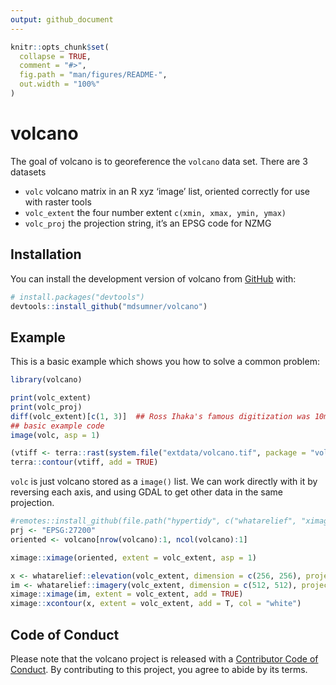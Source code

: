 ```yaml
---
output: github_document
---
```


<!-- README.md is generated from README.Rmd. Please edit that file -->

```r
knitr::opts_chunk$set(
  collapse = TRUE,
  comment = "#>",
  fig.path = "man/figures/README-",
  out.width = "100%"
)
```

# volcano

<!-- badges: start -->
<!-- badges: end -->

The goal of volcano is to georeference the `volcano` data set. There are 3 datasets 

- `volc` volcano matrix in an R xyz 'image' list, oriented correctly for use with raster tools
- `volc_extent` the four number extent `c(xmin, xmax, ymin, ymax)`
- `volc_proj` the projection string, it's an EPSG code for NZMG


## Installation

You can install the development version of volcano from [GitHub](https://github.com/) with:

``` r
# install.packages("devtools")
devtools::install_github("mdsumner/volcano")
```

## Example

This is a basic example which shows you how to solve a common problem:

```r
library(volcano)

print(volc_extent)
print(volc_proj)
diff(volc_extent)[c(1, 3)]  ## Ross Ihaka's famous digitization was 10m pixels
## basic example code
image(volc, asp = 1)

(vtiff <- terra::rast(system.file("extdata/volcano.tif", package = "volcano", mustWork = TRUE)))
terra::contour(vtiff, add = TRUE)
```


`volc` is just volcano stored as a `image()` list. We can work directly with it by reversing each axis, and using GDAL to get other data in the same projection. 

```r
#remotes::install_github(file.path("hypertidy", c("whatarelief", "ximage")))
prj <- "EPSG:27200"
oriented <- volcano[nrow(volcano):1, ncol(volcano):1]

ximage::ximage(oriented, extent = volc_extent, asp = 1)

x <- whatarelief::elevation(volc_extent, dimension = c(256, 256), projection = volc_proj)
im <- whatarelief::imagery(volc_extent, dimension = c(512, 512), projection = volc_proj)
ximage::ximage(im, extent = volc_extent, add = TRUE)
ximage::xcontour(x, extent = volc_extent, add = T, col = "white")


```



## Code of Conduct
  
Please note that the volcano project is released with a [Contributor Code of Conduct](https://contributor-covenant.org/version/2/0/CODE_OF_CONDUCT.html). By contributing to this project, you agree to abide by its terms.
